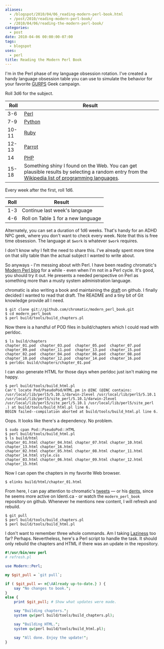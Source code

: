 ```yaml
---
aliases:
  - /blogspot/2010/04/06_reading-modern-perl-book.html
  - /post/2010/reading-modern-perl-book/
  - /2010/04/06/reading-the-modern-perl-book/
categories:
  - post
date: 2010-04-06 00:00:00-07:00
tags:
  - blogspot
uses:
  - perl
title: Reading the Modern Perl Book
---
```


I'm in the Perl phase of my language obsession rotation. I've created a handy
language obsession table you can use to simulate the behavior for your favorite
[GURPS][] Geek campaign.

[GURPS]: https://sjgames.com/gurps/

Roll 3d6 for the subject.

<table>
<thead>
  <tr>
    <th>Roll</th>
    <th>Result</th>
  </tr>
</thead>
<tbody>
  <tr>
    <td>3-6</td>
    <td><a href="http://perl.org">Perl</a></td>
  </tr>
  <tr>
    <td>7-9</td>
    <td><a href="http://python.org">Python</a></td>
  </tr>
  <tr>
    <td>10-11</td>
    <td><a href="http://www.ruby-lang.org/en/">Ruby</a></td>
  </tr>
  <tr>
    <td>12-13</td>
    <td><a href="http://www.parrot.org/">Parrot</a></td>
  </tr>
  <tr>
    <td>14</td>
    <td><a href="http://php.net">PHP</a></td>
  </tr>
  <tr>
    <td>15-18</td>
    <td>Something shiny I found on the Web. You can get plausible results by selecting a random entry from the <a href="http://en.wikipedia.org/wiki/List_of_programming_languages">Wikipedia list of programming languages</a>.</td>
  </tr>
</tbody>
</table>

Every week after the first, roll 1d6.

<table>
<thead>
  <tr>
    <th>Roll</th>
    <th>Result</th>
  </tr>
</thead>
<tbody>
  <tr>
    <td>1-3</td><td>Continue last week's  language</td>
  </tr>
  <tr>
    <td>4-6</td><td>Roll on Table 1 for a new language</td>
  </tr>
</tbody>
</table>

Alternately, you can set a duration of 1d6 weeks. That's handy for an ADHD NPC
geek, where you don't want to check every week. Note that this is free time
obsession. The language at `$work` is whatever `$work` requires.

I don't know why I felt the need to share this. I've already spent more time on
that silly table than the actual subject I wanted to write about.

[Modern Perl blog]: https://modernperlbooks.com/mt/

So anyways - I'm messing about with Perl. I have been reading chromatic's
[Modern Perl blog][] for a while - even when I'm not in a Perl cycle. It's
good, you should try it out. He presents a needed perspective on Perl as
something more than a musty system administration language.

[draft]: https://github.com/chromatic/modern_perl_book

chromatic is also writing a book and maintaining the [draft][] on github. I
finally decided I wanted to read that draft. The README and a tiny bit of Git
knowledge provide all I need.

```
$ git clone git://github.com/chromatic/modern_perl_book.git
$ cd modern_perl_book
$ perl build/tools/build_chapters.pl
```

Now there is a handful of POD files in build/chapters which I could read with
perldoc.

```
$ ls build/chapters
chapter_01.pod  chapter_03.pod  chapter_05.pod  chapter_07.pod  chapter_09.pod  chapter_11.pod  chapter_13.pod  chapter_15.pod
chapter_02.pod  chapter_04.pod  chapter_06.pod  chapter_08.pod  chapter_10.pod  chapter_12.pod  chapter_14.pod  chapter_16.pod
$ perldoc build/chapters/chapter_01.pod
```

I can also generate HTML for those days when perldoc just isn't making me
happy.

```
$ perl build/tools/build_html.pl
Can't locate Pod/PseudoPod/HTML.pm in @INC (@INC contains: /usr/local/lib/perl5/5.10.1/darwin-2level /usr/local/lib/perl5/5.10.1 /usr/local/lib/perl5/site_perl/5.10.1/darwin-2level /usr/local/lib/perl5/site_perl/5.10.1 /usr/local/lib/perl5/site_perl .) at build/tools/build_html.pl line 6.
BEGIN failed--compilation aborted at build/tools/build_html.pl line 6.
```

Oops. It looks like there's a dependency. No problem.

```
$ sudo cpan Pod::PseudoPod::HTML
$ perl build/tools/build_html.pl
$ ls build/html
chapter_01.html chapter_04.html chapter_07.html chapter_10.html chapter_13.html chapter_16.html
chapter_02.html chapter_05.html chapter_08.html chapter_11.html chapter_14.html style.css
chapter_03.html chapter_06.html chapter_09.html chapter_12.html chapter_15.html
```

Now I can open the chapters in my favorite Web browser.

```
$ elinks build/html/chapter_01.html
```

[tweets]: https://twitter.com/chromatic_x
[dents]: https://identi.ca/chromatic

From here, I can pay attention to chromatic's [tweets][] — or his [dents][],
since he seems more active on Identi.ca - or watch the `modern_perl_book`
repository on github. Whenever he mentions new content, I will refresh and
rebuild.

```
$ git pull
$ perl build/tools/build_chapters.pl
$ perl build/tools/build_html.pl
```

[Laziness]: https://c2.com/cgi/wiki?LazinessImpatienceHubris

I don't want to remember three whole commands. Am I taking [Laziness][] too
far? Perhaps. Nevertheless, here's a Perl script to handle the task. It should
only rebuild the chapters and HTML if there was an update in the repository.

```perl
#!/usr/bin/env perl
# refresh.pl

use Modern::Perl;

my $git_pull = `git pull`;

if ( $git_pull =~ m{\AAlready up-to-date.} ) {
    say "No changes to book.";
}
else {
    print $git_pull; # Show what updates were made.

    say "Building chapters.";
    system qw(perl build/tools/build_chapters.pl);

    say "Building HTML.";
    system qw(perl build/tools/build_html.pl);

    say "All done. Enjoy the update!";
}
```
